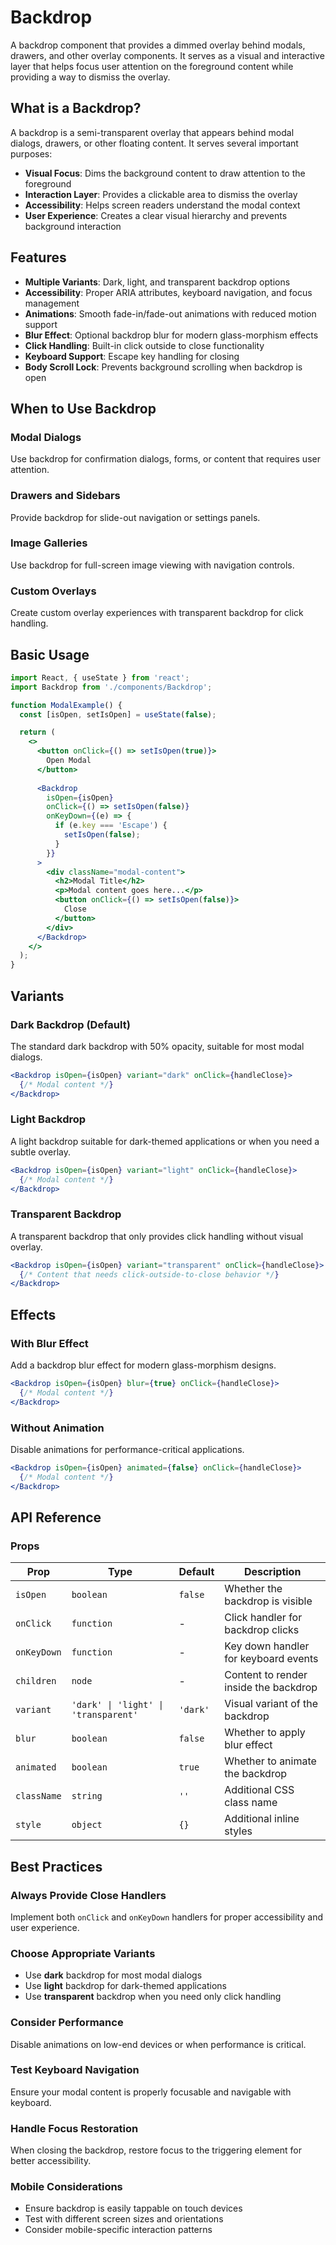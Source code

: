 
<Meta of={BackdropStories} />

# Backdrop

A backdrop component that provides a dimmed overlay behind modals, drawers, and other overlay components. It serves as a visual and interactive layer that helps focus user attention on the foreground content while providing a way to dismiss the overlay.

## What is a Backdrop?

A backdrop is a semi-transparent overlay that appears behind modal dialogs, drawers, or other floating content. It serves several important purposes:

- **Visual Focus**: Dims the background content to draw attention to the foreground
- **Interaction Layer**: Provides a clickable area to dismiss the overlay
- **Accessibility**: Helps screen readers understand the modal context
- **User Experience**: Creates a clear visual hierarchy and prevents background interaction

## Features

- **Multiple Variants**: Dark, light, and transparent backdrop options
- **Accessibility**: Proper ARIA attributes, keyboard navigation, and focus management
- **Animations**: Smooth fade-in/fade-out animations with reduced motion support
- **Blur Effect**: Optional backdrop blur for modern glass-morphism effects
- **Click Handling**: Built-in click outside to close functionality
- **Keyboard Support**: Escape key handling for closing
- **Body Scroll Lock**: Prevents background scrolling when backdrop is open

## When to Use Backdrop

### Modal Dialogs
Use backdrop for confirmation dialogs, forms, or content that requires user attention.

### Drawers and Sidebars
Provide backdrop for slide-out navigation or settings panels.

### Image Galleries
Use backdrop for full-screen image viewing with navigation controls.

### Custom Overlays
Create custom overlay experiences with transparent backdrop for click handling.

## Basic Usage

```jsx
import React, { useState } from 'react';
import Backdrop from './components/Backdrop';

function ModalExample() {
  const [isOpen, setIsOpen] = useState(false);

  return (
    <>
      <button onClick={() => setIsOpen(true)}>
        Open Modal
      </button>
      
      <Backdrop
        isOpen={isOpen}
        onClick={() => setIsOpen(false)}
        onKeyDown={(e) => {
          if (e.key === 'Escape') {
            setIsOpen(false);
          }
        }}
      >
        <div className="modal-content">
          <h2>Modal Title</h2>
          <p>Modal content goes here...</p>
          <button onClick={() => setIsOpen(false)}>
            Close
          </button>
        </div>
      </Backdrop>
    </>
  );
}
```

## Variants

### Dark Backdrop (Default)
The standard dark backdrop with 50% opacity, suitable for most modal dialogs.

```jsx
<Backdrop isOpen={isOpen} variant="dark" onClick={handleClose}>
  {/* Modal content */}
</Backdrop>
```

### Light Backdrop
A light backdrop suitable for dark-themed applications or when you need a subtle overlay.

```jsx
<Backdrop isOpen={isOpen} variant="light" onClick={handleClose}>
  {/* Modal content */}
</Backdrop>
```

### Transparent Backdrop
A transparent backdrop that only provides click handling without visual overlay.

```jsx
<Backdrop isOpen={isOpen} variant="transparent" onClick={handleClose}>
  {/* Content that needs click-outside-to-close behavior */}
</Backdrop>
```

## Effects

### With Blur Effect
Add a backdrop blur effect for modern glass-morphism designs.

```jsx
<Backdrop isOpen={isOpen} blur={true} onClick={handleClose}>
  {/* Modal content */}
</Backdrop>
```

### Without Animation
Disable animations for performance-critical applications.

```jsx
<Backdrop isOpen={isOpen} animated={false} onClick={handleClose}>
  {/* Modal content */}
</Backdrop>
```

## API Reference

### Props

| Prop | Type | Default | Description |
|------|------|---------|-------------|
| `isOpen` | `boolean` | `false` | Whether the backdrop is visible |
| `onClick` | `function` | - | Click handler for backdrop clicks |
| `onKeyDown` | `function` | - | Key down handler for keyboard events |
| `children` | `node` | - | Content to render inside the backdrop |
| `variant` | `'dark' \| 'light' \| 'transparent'` | `'dark'` | Visual variant of the backdrop |
| `blur` | `boolean` | `false` | Whether to apply blur effect |
| `animated` | `boolean` | `true` | Whether to animate the backdrop |
| `className` | `string` | `''` | Additional CSS class name |
| `style` | `object` | `{}` | Additional inline styles |

## Best Practices

### Always Provide Close Handlers
Implement both `onClick` and `onKeyDown` handlers for proper accessibility and user experience.

### Choose Appropriate Variants
- Use **dark** backdrop for most modal dialogs
- Use **light** backdrop for dark-themed applications
- Use **transparent** backdrop when you need only click handling

### Consider Performance
Disable animations on low-end devices or when performance is critical.

### Test Keyboard Navigation
Ensure your modal content is properly focusable and navigable with keyboard.

### Handle Focus Restoration
When closing the backdrop, restore focus to the triggering element for better accessibility.

### Mobile Considerations
- Ensure backdrop is easily tappable on touch devices
- Test with different screen sizes and orientations
- Consider mobile-specific interaction patterns
